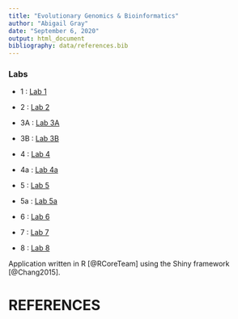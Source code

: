 ```yaml
---
title: "Evolutionary Genomics & Bioinformatics"
author: "Abigail Gray"
date: "September 6, 2020"
output: html_document
bibliography: data/references.bib
---
```


### Labs

* 1 : [Lab 1](lab1_abigailgray.html)

* 2 : [Lab 2](lab2_abigailgray.html)

* 3A : [Lab 3A](lab3A_abigailgray.html)

* 3B : [Lab 3B](lab3B_abigailgray.html)

* 4 : [Lab 4](lab4_abigailgray.html) 

* 4a : [Lab 4a](lab4a_abigailgray.html) 

* 5 : [Lab 5](lab5_abigailgray.html)

* 5a : [Lab 5a](lab5a_abigailgray.html)

* 6 : [Lab 6](lab6_abigailgray.html)

* 7 : [Lab 7](lab7_abigailgray.html)

* 8 : [Lab 8](lab8_abigailgray.html)

Application written in R [@RCoreTeam] using the Shiny framework [@Chang2015].

# REFERENCES
